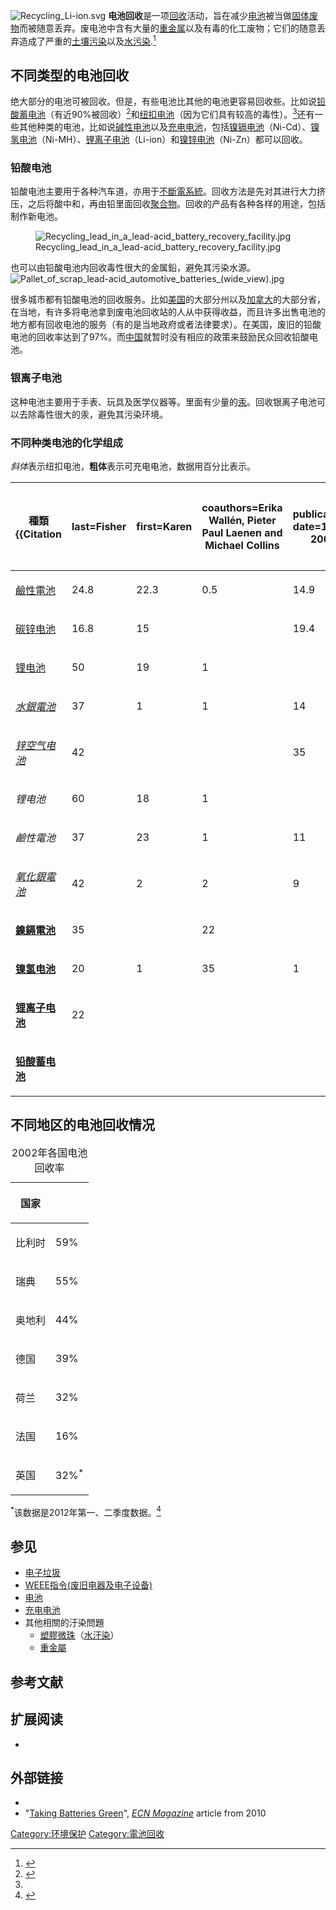 {{Multiple issues|
{{Globalize|time=2021-02-08T04:45:20+00:00}}
{{Refimprove|time=2021-02-08T04:45:20+00:00}}
}}
[[File:Recycling_Li-ion.svg|thumb]]
'''电池回收'''是一项[[回收|回收]]活动，旨在减少[[电池|电池]]被当做[[固体废物|固体废物]]而被随意丢弃。废电池中含有大量的[[有毒重金屬|重金属]]以及有毒的化工废物；它们的随意丢弃造成了严重的[[土地污染|土壤污染]]以及[[水污染|水污染]].<ref name=bernades>{{cite journal |author=A. M. Bernardes, D. C. R. Espinosa, J. A. S. Tenorio |title=Recycling of batteries: a review of current processes and technologies |journal=[[Journal_of_Power_Sources|Journal of Power Sources]] |volume=130 |issue=1–2 |pages=291–298 |issn=0378-7753 |doi=10.1016/j.jpowsour.2003.12.026 |date=2004-05-03}}</ref>

==不同类型的电池回收==
绝大部分的电池可被回收。但是，有些电池比其他的电池更容易回收些。比如说[[铅酸蓄电池|铅酸蓄电池]]（有近90%被回收）<ref name=US_EPA>{{Citation
 |title=Battery recycling in USA 
 |publisher=[[美国国家环境保护局|United States Environmental Protection Agency]] 
 |url=http://www.epa.gov/ebtpages/pollrecyclbatteries.html 
 |accessdate=9 September 2008 
 |deadurl=yes 
 |archiveurl=https://web.archive.org/web/20040225122435/http://www.epa.gov/ebtpages/pollrecyclbatteries.html 
 |archivedate=2004-02-25}}</ref>和[[纽扣电池|纽扣电池]]（因为它们具有较高的毒性）。<ref name=US_EPA/>还有一些其他种类的电池，比如说[[碱性电池|碱性电池]]以及[[充电电池|充电电池]]，包括[[镍镉电池|镍镉电池]]（Ni-Cd）、[[镍氢电池|镍氢电池]]（Ni-MH）、[[锂离子电池|锂离子电池]]（Li-ion）和[[镍锌电池|镍锌电池]]（Ni-Zn）都可以回收。

===铅酸电池===
铅酸电池主要用于各种汽车道，亦用于[[不斷電系統|不斷電系統]]。回收方法是先对其进行大力挤压，之后将酸中和，再由铅里面回收[[聚合物|聚合物]]。回收的产品有各种各样的用途，包括制作新电池。

[[File:Recycling_lead_in_a_lead-acid_battery_recovery_facility.jpg|thumb]]

也可以由铅酸电池内回收毒性很大的金属鉛，避免其污染水源。
[[File:Pallet_of_scrap_lead-acid_automotive_batteries_(wide_view).jpg|right]]

很多城市都有铅酸电池的回收服务。比如[[美国|美国]]的大部分州以及[[加拿大|加拿大]]的大部分省，在当地，有许多将电池拿到废电池回收站的人从中获得收益，而且许多出售电池的地方都有回收电池的服务（有的是当地政府或者法律要求）。在美国，废旧的铅酸电池的回收率达到了97%。而[[中国|中国]]就暂时没有相应的政策来鼓励民众回收铅酸电池。

===银离子电池===
这种电池主要用于手表、玩具及医学仪器等。里面有少量的[[汞|汞]]。回收银离子电池可以去除毒性很大的汞，避免其污染环境。

===不同种类电池的化学组成===
''斜体''表示纽扣电池，'''粗体'''表示可充电电池，数据用百分比表示。

{| class="wikitable"
|-
! 種類<ref>{{Citation
 |last=Fisher 
 |first=Karen 
 |coauthors=Erika Wallén, Pieter Paul Laenen and Michael Collins 
 |publication-date=18 Oct 2006 
 |title=Battery Waste Management: Life Cycle Assessment 
 |publisher=[[環境資源管理|Environmental Resources Management]] 
 |url=http://www.epbaeurope.net/090607_2006_Oct.pdf 
 |deadurl=yes 
 |archiveurl=https://web.archive.org/web/20131008081530/http://www.epbaeurope.net/090607_2006_Oct.pdf 
 |archivedate=2013-10-08 
}}</ref>
! [[铁|铁]] !! [[锰|锰]] !! [[镍|镍]] !! [[锌|锌]] !! [[汞|汞]] !! [[锂|锂]] !! [[银|银]] !! [[镉|镉]] !! [[钴|钴]] !! [[铝|铝]] !! [[铅|铅]] !! 其他金属 !! [[氢氧化钾|氢氧化钾]] !! [[纸|纸]] !! [[塑膠|塑膠]] !! [[鹼|鹼]] !! [[碳|碳]] !! [[酸|酸]] !! [[水|水]] !! 其它
|-
| [[鹼性電池|鹼性電池]]          ||24.8||22.3||0.5||14.9|| || || || || || || ||1.3|| || 1||2.2||5.4||3.7|| ||10.1||14
|-
| [[碳锌电池|碳锌电池]]       ||16.8||15|| ||19.4|| || || || || || ||0.1||0.8|| ||0.7||4||6||9.2|| ||12.3||15.2
|-
| [[锂电池|锂电池]]           ||50||19||1|| || ||2|| || || || || || || || ||7||||2|| || ||19
|-
| ''[[水銀電池|水銀電池]]'' ||37||1||1||14||31|| || || || || || || ||2|| ||3|| ||1|| || 3||7
|-
| ''[[锌空气电池|锌空气电池]]''      ||42|| || ||35||1|| || || || || || || || || ||4||4||1|| ||10||3
|-
| ''锂电池''       ||60||18||1|| || ||3|| || || || || || || || ||3|| ||2|| || ||13
|-
| ''鹼性電池''      ||37||23||1||11||0.6|| || || || || || || || || ||6||2||2|| ||6||14
|-
| ''[[氧化銀電池|氧化銀電池]]''  ||42||2||2||9||0.4|| ||31|| || || || ||4|| || ||2||1||0.5|| ||2||4
|-
| '''[[鎳鎘電池|鎳鎘電池]]'''        ||35|| ||22|| || || || ||15|| || || || || || ||10||2|| || ||5||11
|-
| '''[[镍氢电池|镍氢电池]]'''        ||20||1||35||1|| || || || ||4|| || ||10|| || ||9||4|| || ||8||8
|-
| '''[[锂离子电池|锂离子电池]]'''      ||22|| || || || ||3|| || ||18||5|| ||11|| || || || ||13|| || ||28
|-
| '''[[铅酸蓄电池|铅酸蓄电池]]'''   || || || || || || || || || || ||65||4|| || ||10|| || ||16|| ||5
|}

==不同地区的电池回收情况==

{| class="wikitable"
|+ 2002年各国电池回收率
|-
! 国家 !! 
|-
| 比利时|| 59% 
|-
| 瑞典 || 55% 
|-
| 奥地利 || 44% 
|-
| 德国 || 39% 
|-
| 荷兰 || 32% 
|-
| 法国 || 16% 
|-
| 英国 || 32%<sup>*</sup>
|}
<sup>*</sup>该数据是2012年第一、二季度数据。<ref>{{cite web|last=Date|first=Will|title=UK ‘on course’ to meet first battery collection target|url=http://www.letsrecycle.com/news/latest-news/batteries/uk-2018on-course2019-to-meet-first-battery-collection-target|publisher=letsrecycle.com|date=19 September 2012|accessdate=2013-11-22|archive-date=2013-11-11|archive-url=https://web.archive.org/web/20131111110629/http://www.letsrecycle.com/news/latest-news/batteries/uk-2018on-course2019-to-meet-first-battery-collection-target/|dead-url=no}}</ref>

==参见==
*[[电子垃圾|电子垃圾]]
*[[WEEE指令|WEEE指令(废旧电器及电子设备)]]
*[[电池|电池]]
*[[充电电池|充电电池]]
* 其他相關的汙染問題
** [[塑膠微珠|塑膠微珠]]（[[塑料颗粒水污染|水汙染]]）
** [[重金屬|重金屬]]

==参考文献==
{{Reflist|2}}

==扩展阅读==
*{{cite book|editor=G. Pistoia, J.-P. Wiaux and  S.P. Wolsky|title=Used battery collection and recycling|series=Industrial Chemistry Library, Volume 10|year=2001|publisher=Elsevier Science|location=Amsterdam|isbn=0-444-50562-8}}

==外部链接==
* {{dmoz|Business/Energy_and_Environment/Waste_Management/Recycling/Batteries/}}
* "[https://web.archive.org/web/20110710170438/http://www.ecnmag.com/Articles/2010/10/Efficiency-Zone/taking-batteries-green/ Taking Batteries Green]", ''[[ECN_Magazine|ECN Magazine]]'' article from 2010

{{DEFAULTSORT:Battery Recycling}}
[[Category:环境保护|Category:环境保护]]
[[Category:電池回收|Category:電池回收]]